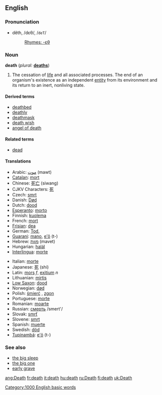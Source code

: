 {{Wikipedia}}
==English==

{{rank|together|already|son|303|death|works|perhaps|state}}

===Pronunciation===
*dĕth, /dɛθ/, /<tt>deT</tt>/
*:[[Rhymes:English:-ɛθ|Rhymes: -ɛθ]]

=== Noun ===
'''death'''  (''plural:'' '''[[deaths]]''')
# The cessation of [[life]] and all associated processes.  The end of an organism's existence as an independent [[entity]] from its environment and its return to an inert, nonliving state.

==== Derived terms ====
*[[deathbed]]
*[[deathly]]
*[[deathmask]]
*[[death wish]]
*[[angel of death]]

==== Related terms ====
*[[dead]]

==== Translations ====
{{top}}
* Arabic: [[موت]] (mawt)
*[[Catalan]]: [[mort]] {{m}}
*Chinese: [[死亡]] (siwang)
*CJKV Characters: [[死]]
*Czech: [[smrt]] {{f}}
*Danish: [[Død]]
*Dutch: [[dood]] {{m}}
*[[Esperanto]]: [[morto]]
*Finnish: [[kuolema]]
*French: [[mort]] {{f}}
*[[Frisian]]: [[dea]] {{m}}
*German: [[Tod]], {{m}}
*[[Guarani]]: [[mano]], [[e'õ]] (t-)
*Hebrew: [[מוות]] {{f}} (mavet)
*Hungarian: [[halál]]
*[[Interlingua]]: [[morte]]
{{mid}}
*Italian: [[morte]] {{f}}
*Japanese: [[死]] (shi)
*Latin: [[mors]] ''f'', [[exitium]] ''n''
*Lithuanian: [[mirtis]] {{f}}
*[[Low Saxon]]: [[dood]] {{m}}
*Norwegian: [[død]] {{m}}
*Polish: [[śmierć]] {{f}}, [[zgon]] {{m}}
*Portuguese: [[morte]] {{f}}
*Romanian: [[moarte]] {{f}}
*Russian: [[смeрть]] /smert'/ {{f}}
*Slovak: [[smrť]] {{f}}
*Slovene: [[smrt]] {{f}}
*Spanish: [[muerte]] {{f}}
*Swedish: [[död]] {{c}}
*[[Tupinambá]]: [[e'õ]] (t-)
{{bottom}}

=== See also ===
*[[the big sleep]]
*[[the big one]]
*[[early grave]]

[[Category:1000 English basic words]]

[[ang:Death]]
[[fr:death]]
[[it:death]]
[[hu:death]]
[[ru:Death]]
[[fi:death]]
[[uk:Death]]